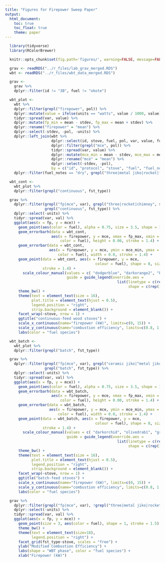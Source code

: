 ```yaml
---
title: "Figures for Firepower Sweep Paper"
output:
  html_document:
    toc: true
    toc_float: true
    theme: paper
---
```


```r
  library(tidyverse)
  library(RColorBrewer)
```

```r
  knitr::opts_chunk$set(fig.path='figures/', warning=FALSE, message=FALSE, cache=FALSE, echo=FALSE)
```

```r
  grav <- readRDS("../r_files/lab_grav_merged.RDS")
  wbt <- readRDS("../r_files/wbt_data_merged.RDS")
```

```r
  grav <-
    grav %>%
    dplyr::filter(id != "3B", fuel != "okote")
```

```r
  wbt_plot <-
    wbt %>%
    dplyr::filter(grepl("firepower", pol)) %>%
    dplyr::mutate(value = ifelse(units == "watts", value / 1000, value)) %>%
    tidyr::spread(var, value) %>%
    dplyr::mutate(fp_min = mean - stdev, fp_max = mean + stdev) %>%
    dplyr::rename("firepower" = "mean") %>%
    dplyr::select(-stdev, -pol, -units) %>%
    dplyr::left_join(wbt %>%
                     dplyr::select(id, stove, fuel, pol, var, value, fuel_notes, protocol, protocol_notes) %>%
                     dplyr::filter(grepl("mce", pol)) %>%
                     tidyr::spread(var, value) %>%
                     dplyr::mutate(mce_min = mean - stdev, mce_max = mean + stdev) %>%
                     dplyr::rename("mce" = "mean") %>%
                     dplyr::select(-stdev, -pol),
                     by = c("id", "protocol", "stove", "fuel", "fuel_notes", "protocol_notes")) %>%
    dplyr::filter(fuel_notes == "dry", grepl("three|metal jiko|rocket|forced|chimney|ceramic jiko", stove))
```

```r
  wbt_cont <-
    wbt_plot %>%
    dplyr::filter(grepl("continuous", fst_type))

  grav %>%
    dplyr::filter(grepl("fp|mce", var), grepl("three|rocket|chimney", stove),
                  grepl("continuous", fst_type)) %>%
    dplyr::select(-units) %>%
    tidyr::spread(var, val) %>%
    ggplot(aes(x = fp, y = mce)) +
      geom_point(aes(color = fuel), alpha = 0.75, size = 3.5, shape = 1, stroke = 1.4) +
      geom_errorbarh(data = wbt_cont,
                     aes(x = firepower, y = mce, xmax = fp_max, xmin = fp_min,
                         color = fuel), height = 0.00, stroke = 1.4) +
      geom_errorbar(data = wbt_cont,
                    aes(x = firepower, y = mce, ymin = mce_min, ymax = mce_max,
                        color = fuel), width = 0.0, stroke = 1.4) +
      geom_point(data = wbt_cont, aes(x = firepower, y = mce,
                                         colour = fuel), shape = 8, size = 3,
                 stroke = 1.4) +
        scale_colour_manual(values = c( "dodgerblue", "darkorange2", "black", "gray"),
                            guide = guide_legend(override.aes =
                                                   list(linetype = c(rep("blank", 4)),
                                                        shape = c(rep(15, 4))))) +
      theme_bw() + 
      theme(text = element_text(size = 16),
            plot.title = element_text(hjust = 0.5),
            legend.position = "right",
            strip.background = element_blank()) +
      facet_wrap(~stove, nrow = 1) +
      ggtitle("continuous-feed wood stoves") +
      scale_x_continuous(name="firepower (kW)", limits=c(0, 15)) +
      scale_y_continuous(name="combustion efficiency", limits=c(0.8, 1.0)) +
      labs(color = "fuel species")
```

```r
  wbt_batch <-
    wbt_plot %>%
    dplyr::filter(grepl("batch", fst_type))

  grav %>%
    dplyr::filter(grepl("fp|mce", var), grepl("ceramic jiko|^metal jiko$|forced", stove),
                  grepl("batch", fst_type)) %>%
    dplyr::select(-units) %>%
    tidyr::spread(var, val) %>%
    ggplot(aes(x = fp, y = mce)) +
      geom_point(aes(color = fuel), alpha = 0.75, size = 3.5, shape = 1, stroke = 1.4) +
      geom_errorbarh(data = wbt_batch,
                     aes(x = firepower, y = mce, xmax = fp_max, xmin = fp_min,
                         color = fuel), height = 0.00, stroke = 1.4) +
      geom_errorbar(data = wbt_batch,
                    aes(x = firepower, y = mce, ymin = mce_min, ymax = mce_max,
                        color = fuel), width = 0.0, stroke = 1.4) +
      geom_point(data = wbt_batch, aes(x = firepower, y = mce,
                                         colour = fuel), shape = 8, size = 3,
                 stroke = 1.4) +
        scale_colour_manual(values = c( "darkorchid", "olivedrab1", "gray"),
                            guide = guide_legend(override.aes =
                                                   list(linetype = c(rep("blank", 5)),
                                                        shape = c(rep(15, 5))))) +
      theme_bw() + 
      theme(text = element_text(size = 16),
            plot.title = element_text(hjust = 0.5),
            legend.position = "right",
            strip.background = element_blank()) +
      facet_wrap(~stove, nrow = 1) +
      ggtitle("batch-feed stoves") +
      scale_x_continuous(name="firepower (kW)", limits=c(0, 15)) +
      scale_y_continuous(name="combustion efficiency", limits=c(0.8, 1.0)) +
      labs(color = "fuel species")
```

```r
  grav %>%
    dplyr::filter(grepl("fp|mce", var), !grepl("three|metal jiko|rocket|forced|chimney|ceramic jiko", stove)) %>%
    dplyr::select(-units) %>%
    tidyr::spread(var, val) %>%
    ggplot(aes(x = fp, y = mce)) +
      geom_point(size = 3, aes(color = fuel), shape = 1, stroke = 1.5) +
      theme_bw() + 
      theme(text = element_text(size=18),
            legend.position = "right") +
      facet_grid(fst_type~stove, scales = "free") +
      ylab("Modified Combustion Efficiency") +
      labs(shape = "WBT phase", color = "fuel species") +
      xlab("Firepower (kW)")
```